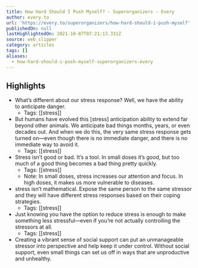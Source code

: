 ```yaml
---
title: How Hard Should I Push Myself? - Superorganizers - Every
author: every.to
url: 'https://every.to/superorganizers/how-hard-should-i-push-myself'
publishedOn: null
lastHighlightedOn: 2021-10-07T07:21:13.331Z
source: web_clipper
category: articles
tags: []
aliases:
  - how-hard-should-i-push-myself-superorganizers-every
---
```

## Highlights
- What’s different about our stress response? Well, we have the ability to anticipate danger.
    - Tags: [[stress]] 
- But humans have evolved this [stress] anticipation ability to extend far beyond other animals. We anticipate bad things months, years, or even decades out. And when we do this, the very same stress response gets turned on—even though there is no immediate danger, and there is no immediate way to avoid it.
    - Tags: [[stress]] 
- Stress isn’t good or bad. It’s a tool. In small doses it’s good, but too much of a good thing becomes a bad thing pretty quickly.
    - Tags: [[stress]] 
    - Note: In small doses, stress increases our attention and focus. In high doses, it makes us more vulnerable to diseases.
- stress isn’t mathematical. Expose the same person to the same stressor and they will have different stress responses based on their coping strategies.
    - Tags: [[stress]] 
- Just knowing you have the option to reduce stress is enough to make something less stressful—even if you’re not actually controlling the stressors at all.
    - Tags: [[stress]] 
- Creating a vibrant sense of social support can put an unmanageable stressor into perspective and help keep it under control. Without social support, even small things can set us off in ways that are unproductive and unhealthy.
